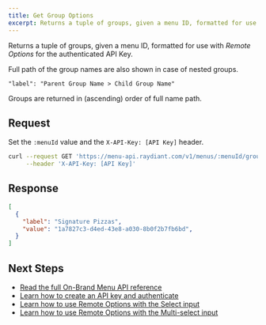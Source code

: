```yaml
---
title: Get Group Options
excerpt: Returns a tuple of groups, given a menu ID, formatted for use with _Remote Options_ for the authenticated API Key.
---
```


Returns a tuple of groups, given a menu ID, formatted for use with _Remote Options_ for the authenticated API Key.

Full path of the group names are also shown in case of nested groups.
```
"label": "Parent Group Name > Child Group Name"
```

Groups are returned in (ascending) order of full name path.

## Request

Set the `:menuId` value and the `X-API-Key: [API Key]` header.

```bash
curl --request GET 'https://menu-api.raydiant.com/v1/menus/:menuId/groups/options' \
     --header 'X-API-Key: [API Key]'
```

## Response

```json
[
  {
    "label": "Signature Pizzas",
    "value": "1a7827c3-d4ed-43e8-a030-8b0f2b7fb6bd",
  }
]
```

## Next Steps

- [Read the full On-Brand Menu API reference](/docs/on-brand-menu-api/reference)
- [Learn how to create an API key and authenticate](/docs/on-brand-menu-api/api-keys)
- [Learn how to use Remote Options with the Select input](/docs/inputs/select#remote-options)
- [Learn how to use Remote Options with the Multi-select input](/docs/inputs/multi-select#remote-options)
